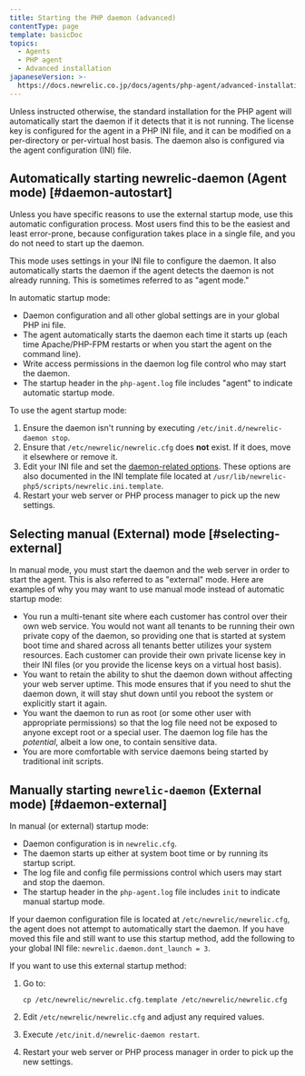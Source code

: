 ```yaml
---
title: Starting the PHP daemon (advanced)
contentType: page
template: basicDoc
topics:
  - Agents
  - PHP agent
  - Advanced installation
japaneseVersion: >-
  https://docs.newrelic.co.jp/docs/agents/php-agent/advanced-installation/starting-php-daemon-advanced
---
```


Unless instructed otherwise, the standard installation for the PHP agent will automatically start the daemon if it detects that it is not running. The license key is configured for the agent in a PHP INI file, and it can be modified on a per-directory or per-virtual host basis. The daemon also is configured via the agent configuration (INI) file.

## Automatically starting newrelic-daemon (Agent mode) [#daemon-autostart]

<Callout variant="tip">
  Unless you have specific reasons to use the external startup mode, use this automatic configuration process. Most users find this to be the easiest and least error-prone, because configuration takes place in a single file, and you do not need to start up the daemon.
</Callout>

This mode uses settings in your INI file to configure the daemon. It also automatically starts the daemon if the agent detects the daemon is not already running. This is sometimes referred to as "agent mode."

In automatic startup mode:

* Daemon configuration and all other global settings are in your global PHP ini file.
* The agent automatically starts the daemon each time it starts up (each time Apache/PHP-FPM restarts or when you start the agent on the command line).
* Write access permissions in the daemon log file control who may start the daemon.
* The startup header in the `php-agent.log` file includes "agent" to indicate automatic startup mode.

To use the agent startup mode:

1. Ensure the daemon isn't running by executing `/etc/init.d/newrelic-daemon stop`.
2. Ensure that `/etc/newrelic/newrelic.cfg` does **not** exist. If it does, move it elsewhere or remove it.
3. Edit your INI file and set the [daemon-related options](/docs/agents/php-agent/configuration/php-agent-newrelicini-settings#inivar-daemon-settings). These options are also documented in the INI template file located at `/usr/lib/newrelic-php5/scripts/newrelic.ini.template`.
4. Restart your web server or PHP process manager to pick up the new settings.

## Selecting manual (External) mode [#selecting-external]

In manual mode, you must start the daemon and the web server in order to start the agent. This is also referred to as "external" mode. Here are examples of why you may want to use manual mode instead of automatic startup mode:

* You run a multi-tenant site where each customer has control over their own web service. You would not want all tenants to be running their own private copy of the daemon, so providing one that is started at system boot time and shared across all tenants better utilizes your system resources. Each customer can provide their own private license key in their INI files (or you provide the license keys on a virtual host basis).
* You want to retain the ability to shut the daemon down without affecting your web server uptime. This mode ensures that if you need to shut the daemon down, it will stay shut down until you reboot the system or explicitly start it again.
* You want the daemon to run as root (or some other user with appropriate permissions) so that the log file need not be exposed to anyone except root or a special user. The daemon log file has the _potential_, albeit a low one, to contain sensitive data.
* You are more comfortable with service daemons being started by traditional init scripts.

## Manually starting `newrelic-daemon` (External mode) [#daemon-external]

In manual (or external) startup mode:

* Daemon configuration is in `newrelic.cfg`.
* The daemon starts up either at system boot time or by running its startup script.
* The log file and config file permissions control which users may start and stop the daemon.
* The startup header in the `php-agent.log` file includes `init` to indicate manual startup mode.

If your daemon configuration file is located at `/etc/newrelic/newrelic.cfg`, the agent does not attempt to automatically start the daemon. If you have moved this file and still want to use this startup method, add the following to your global INI file: `newrelic.daemon.dont_launch = 3`.

If you want to use this external startup method:

1. Go to:

   ```
   cp /etc/newrelic/newrelic.cfg.template /etc/newrelic/newrelic.cfg
   ```
2. Edit `/etc/newrelic/newrelic.cfg` and adjust any required values.
3. Execute `/etc/init.d/newrelic-daemon restart`.
4. Restart your web server or PHP process manager in order to pick up the new settings.
